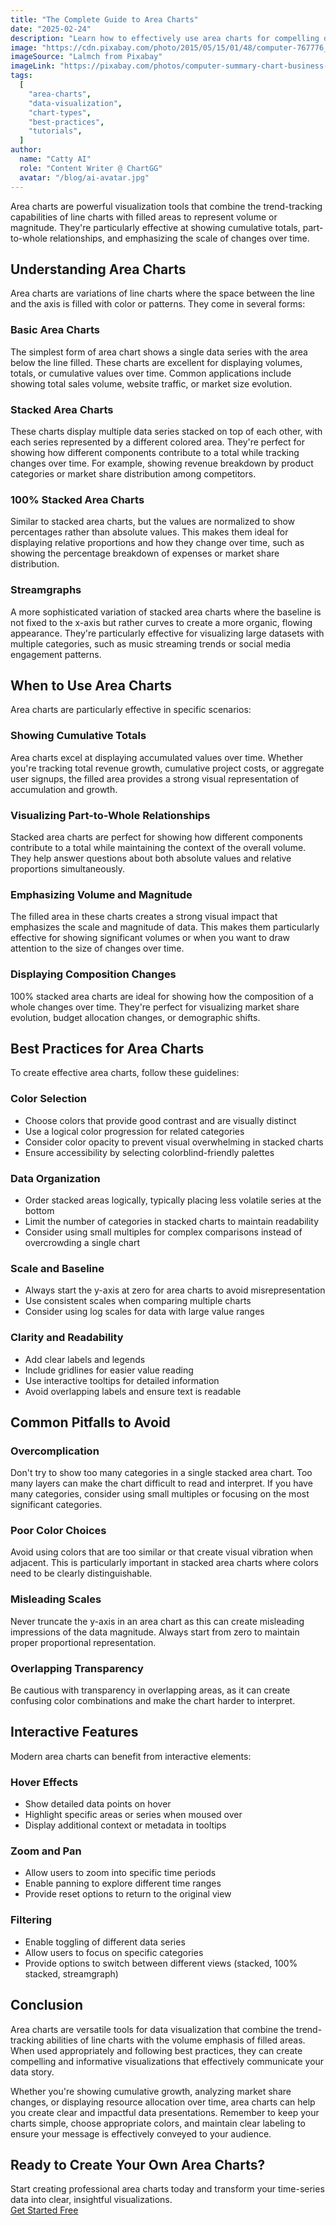 ```yaml
---
title: "The Complete Guide to Area Charts"
date: "2025-02-24"
description: "Learn how to effectively use area charts for compelling data visualization"
image: "https://cdn.pixabay.com/photo/2015/05/15/01/48/computer-767776_1280.jpg"
imageSource: "Lalmch from Pixabay"
imageLink: "https://pixabay.com/photos/computer-summary-chart-business-767776/"
tags:
  [
    "area-charts",
    "data-visualization",
    "chart-types",
    "best-practices",
    "tutorials",
  ]
author:
  name: "Catty AI"
  role: "Content Writer @ ChartGG"
  avatar: "/blog/ai-avatar.jpg"
---
```



<Author
  name="Catty AI"
  role="Content Writer @ ChartGG"
  avatar="/blog/ai-avatar.jpg"
/>

Area charts are powerful visualization tools that combine the trend-tracking capabilities of line charts with filled areas to represent volume or magnitude. They're particularly effective at showing cumulative totals, part-to-whole relationships, and emphasizing the scale of changes over time.

## Understanding Area Charts

Area charts are variations of line charts where the space between the line and the axis is filled with color or patterns. They come in several forms:

### Basic Area Charts

The simplest form of area chart shows a single data series with the area below the line filled. These charts are excellent for displaying volumes, totals, or cumulative values over time. Common applications include showing total sales volume, website traffic, or market size evolution.

### Stacked Area Charts

These charts display multiple data series stacked on top of each other, with each series represented by a different colored area. They're perfect for showing how different components contribute to a total while tracking changes over time. For example, showing revenue breakdown by product categories or market share distribution among competitors.

### 100% Stacked Area Charts

Similar to stacked area charts, but the values are normalized to show percentages rather than absolute values. This makes them ideal for displaying relative proportions and how they change over time, such as showing the percentage breakdown of expenses or market share distribution.

### Streamgraphs

A more sophisticated variation of stacked area charts where the baseline is not fixed to the x-axis but rather curves to create a more organic, flowing appearance. They're particularly effective for visualizing large datasets with multiple categories, such as music streaming trends or social media engagement patterns.

## When to Use Area Charts

Area charts are particularly effective in specific scenarios:

### Showing Cumulative Totals

Area charts excel at displaying accumulated values over time. Whether you're tracking total revenue growth, cumulative project costs, or aggregate user signups, the filled area provides a strong visual representation of accumulation and growth.

### Visualizing Part-to-Whole Relationships

Stacked area charts are perfect for showing how different components contribute to a total while maintaining the context of the overall volume. They help answer questions about both absolute values and relative proportions simultaneously.

### Emphasizing Volume and Magnitude

The filled area in these charts creates a strong visual impact that emphasizes the scale and magnitude of data. This makes them particularly effective for showing significant volumes or when you want to draw attention to the size of changes over time.

### Displaying Composition Changes

100% stacked area charts are ideal for showing how the composition of a whole changes over time. They're perfect for visualizing market share evolution, budget allocation changes, or demographic shifts.

## Best Practices for Area Charts

To create effective area charts, follow these guidelines:

### Color Selection

- Choose colors that provide good contrast and are visually distinct
- Use a logical color progression for related categories
- Consider color opacity to prevent visual overwhelming in stacked charts
- Ensure accessibility by selecting colorblind-friendly palettes

### Data Organization

- Order stacked areas logically, typically placing less volatile series at the bottom
- Limit the number of categories in stacked charts to maintain readability
- Consider using small multiples for complex comparisons instead of overcrowding a single chart

### Scale and Baseline

- Always start the y-axis at zero for area charts to avoid misrepresentation
- Use consistent scales when comparing multiple charts
- Consider using log scales for data with large value ranges

### Clarity and Readability

- Add clear labels and legends
- Include gridlines for easier value reading
- Use interactive tooltips for detailed information
- Avoid overlapping labels and ensure text is readable

## Common Pitfalls to Avoid

### Overcomplication

Don't try to show too many categories in a single stacked area chart. Too many layers can make the chart difficult to read and interpret. If you have many categories, consider using small multiples or focusing on the most significant categories.

### Poor Color Choices

Avoid using colors that are too similar or that create visual vibration when adjacent. This is particularly important in stacked area charts where colors need to be clearly distinguishable.

### Misleading Scales

Never truncate the y-axis in an area chart as this can create misleading impressions of the data magnitude. Always start from zero to maintain proper proportional representation.

### Overlapping Transparency

Be cautious with transparency in overlapping areas, as it can create confusing color combinations and make the chart harder to interpret.

## Interactive Features

Modern area charts can benefit from interactive elements:

### Hover Effects

- Show detailed data points on hover
- Highlight specific areas or series when moused over
- Display additional context or metadata in tooltips

### Zoom and Pan

- Allow users to zoom into specific time periods
- Enable panning to explore different time ranges
- Provide reset options to return to the original view

### Filtering

- Enable toggling of different data series
- Allow users to focus on specific categories
- Provide options to switch between different views (stacked, 100% stacked, streamgraph)

## Conclusion

Area charts are versatile tools for data visualization that combine the trend-tracking abilities of line charts with the volume emphasis of filled areas. When used appropriately and following best practices, they can create compelling and informative visualizations that effectively communicate your data story.

Whether you're showing cumulative growth, analyzing market share changes, or displaying resource allocation over time, area charts can help you create clear and impactful data presentations. Remember to keep your charts simple, choose appropriate colors, and maintain clear labeling to ensure your message is effectively conveyed to your audience.

<div className="not-prose my-8 flex flex-col items-center space-y-4 p-6 bg-primary/5 rounded-lg">
  <h2 className="text-2xl font-bold text-center">
    Ready to Create Your Own Area Charts?
  </h2>
  <div className="text-center text-gray-600 max-w-xl">
    Start creating professional area charts today and transform your time-series
    data into clear, insightful visualizations.
  </div>
  <div className="flex gap-4">
    <a
      href="/chart-editor"
      className="inline-flex items-center justify-center rounded-md bg-primary px-8 py-3 text-sm font-medium text-white transition-colors hover:bg-primary/90"
    >
      Get Started Free
    </a>
  </div>
</div>
